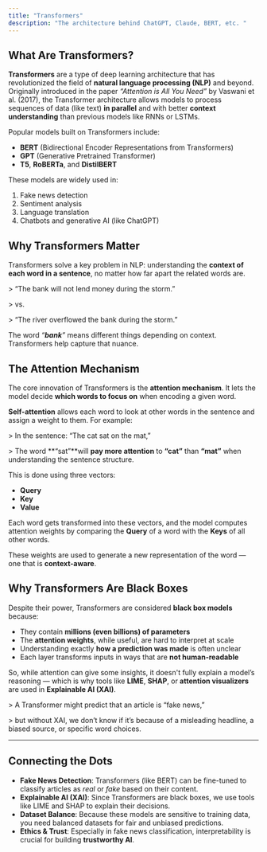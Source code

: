 ```yaml
---
title: "Transformers"
description: "The architecture behind ChatGPT, Claude, BERT, etc. "
---
```


##  What Are Transformers?

**Transformers** are a type of deep learning architecture that has revolutionized the field of **natural language processing (NLP)** and beyond. Originally introduced in the paper _“Attention is All You Need”_ by Vaswani et al. (2017), the Transformer architecture allows models to process sequences of data (like text) **in parallel** and with better **context understanding** than previous models like RNNs or LSTMs.

Popular models built on Transformers include:

- **BERT** (Bidirectional Encoder Representations from Transformers)
- **GPT** (Generative Pretrained Transformer)
- **T5**, **RoBERTa**, and **DistilBERT**

These models are widely used in:

1. Fake news detection
2.  Sentiment analysis
3. Language translation
4. Chatbots and generative AI (like ChatGPT)

##  Why Transformers Matter

Transformers solve a key problem in NLP: understanding the **context of each word in a sentence**, no matter how far apart the related words are.

\> “The bank will not lend money during the storm.”  

\> vs.  

\> “The river overflowed the bank during the storm.”

The word _“_**_bank_**_”_ means different things depending on context. Transformers help capture that nuance.

## The Attention Mechanism

The core innovation of Transformers is the **attention mechanism**. It lets the model decide **which words to focus on** when encoding a given word.

**Self-attention** allows each word to look at other words in the sentence and assign a weight to them. For example:

\> In the sentence: “The cat sat on the mat,”  

\> The word **“sat”**will **pay more attention** to **“cat”** than **“mat”** when understanding the sentence structure.

This is done using three vectors:

- **Query**
- **Key**
- **Value**

Each word gets transformed into these vectors, and the model computes attention weights by comparing the **Query** of a word with the **Keys** of all other words.

These weights are used to generate a new representation of the word — one that is **context-aware**.

##  Why Transformers Are Black Boxes

Despite their power, Transformers are considered **black box models** because:

- They contain **millions (even billions) of parameters**
- The **attention weights**, while useful, are hard to interpret at scale
- Understanding exactly **how a prediction was made** is often unclear
-  Each layer transforms inputs in ways that are **not human-readable**

So, while attention can give some insights, it doesn't fully explain a model’s reasoning — which is why tools like **LIME**, **SHAP**, or **attention visualizers** are used in **Explainable AI (XAI)**.

\> A Transformer might predict that an article is “fake news,”  

\> but without XAI, we don’t know if it’s because of a misleading headline, a biased source, or specific word choices.

---

## Connecting the Dots

- **Fake News Detection**: Transformers (like BERT) can be fine-tuned to classify articles as _real_ or _fake_ based on their content.
- **Explainable AI (XAI)**: Since Transformers are black boxes, we use tools like LIME and SHAP to explain their decisions.
- **Dataset Balance**: Because these models are sensitive to training data, you need balanced datasets for fair and unbiased predictions.
- **Ethics & Trust**: Especially in fake news classification, interpretability is crucial for building **trustworthy AI**.